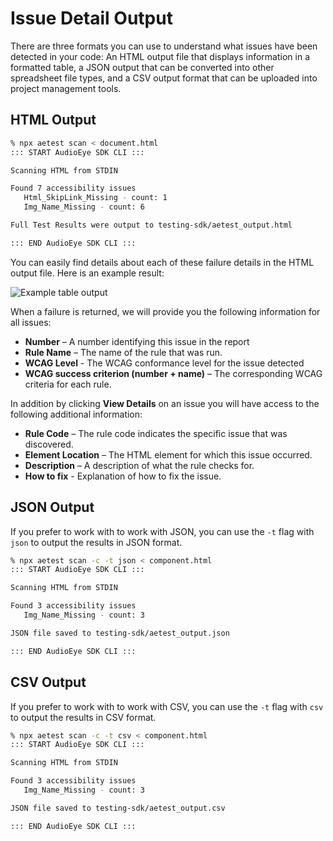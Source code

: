 # Issue Detail Output

There are three formats you can use to understand what issues have been detected in your code: An HTML output file that
displays information in a formatted table, a JSON output that can be converted into other spreadsheet file types, and a
CSV output format that can be uploaded into project management tools.

## HTML Output

```bash
% npx aetest scan < document.html
::: START AudioEye SDK CLI :::

Scanning HTML from STDIN

Found 7 accessibility issues
   Html_SkipLink_Missing - count: 1
   Img_Name_Missing - count: 6

Full Test Results were output to testing-sdk/aetest_output.html

::: END AudioEye SDK CLI :::
```

You can easily find details about each of these failure details in the HTML output file. Here is an example result:

![Example table output](/img/html-output-table.png)

When a failure is returned, we will provide you the following information for all issues:

- **Number** – A number identifying this issue in the report
- **Rule Name** – The name of the rule that was run.
- **WCAG Level** - The WCAG conformance level for the issue detected
- **WCAG success criterion (number + name)** – The corresponding WCAG criteria for each rule.

In addition by clicking **View Details** on an issue you will have access to the following additional information:

- **Rule Code** – The rule code indicates the specific issue that was discovered.
- **Element Location** – The HTML element for which this issue occurred.
- **Description** – A description of what the rule checks for.
- **How to fix** - Explanation of how to fix the issue.

## JSON Output

If you prefer to work with to work with JSON, you can use the `-t` flag with `json` to output the results in JSON
format.

```bash
% npx aetest scan -c -t json < component.html
::: START AudioEye SDK CLI :::

Scanning HTML from STDIN

Found 3 accessibility issues
   Img_Name_Missing - count: 3

JSON file saved to testing-sdk/aetest_output.json

::: END AudioEye SDK CLI :::
```

## CSV Output

If you prefer to work with to work with CSV, you can use the `-t` flag with `csv` to output the results in CSV format.

```bash
% npx aetest scan -c -t csv < component.html
::: START AudioEye SDK CLI :::

Scanning HTML from STDIN

Found 3 accessibility issues
   Img_Name_Missing - count: 3

JSON file saved to testing-sdk/aetest_output.csv

::: END AudioEye SDK CLI :::
```
